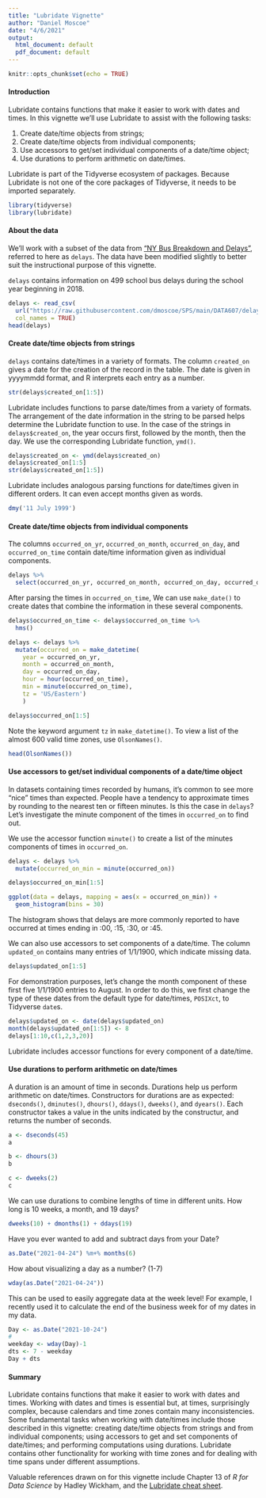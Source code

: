 ---
title: "Lubridate Vignette"
author: "Daniel Moscoe"
date: "4/6/2021"
output:
  html_document: default
  pdf_document: default
---

```{r setup, include=FALSE}
knitr::opts_chunk$set(echo = TRUE)
```

#### Introduction

Lubridate contains functions that make it easier to work with dates and times. In this vignette we'll use Lubridate to assist with the following tasks:

(1) Create date/time objects from strings;
(2) Create date/time objects from individual components;
(3) Use accessors to get/set individual components of a date/time object;
(4) Use durations to perform arithmetic on date/times.

Lubridate is part of the Tidyverse ecosystem of packages. Because Lubridate is not one of the core packages of Tidyverse, it needs to be imported separately.

```{r, message = FALSE, warning = FALSE}
library(tidyverse)
library(lubridate)
```

#### About the data

We'll work with a subset of the data from ["NY Bus Breakdown and Delays"](https://www.kaggle.com/new-york-city/ny-bus-breakdown-and-delays), referred to here as `delays`. The data have been modified slightly to better suit the instructional purpose of this vignette.

`delays` contains information on 499 school bus delays during the school year beginning in 2018.

```{r}
delays <- read_csv(
  url("https://raw.githubusercontent.com/dmoscoe/SPS/main/DATA607/delays.csv"), 
  col_names = TRUE)
head(delays)
```



#### Create date/time objects from strings

`delays` contains date/times in a variety of formats. The column `created_on` gives a date for the creation of the record in the table. The date is given in yyyymmdd format, and R interprets each entry as a number.

```{r}
str(delays$created_on[1:5])
```

Lubridate includes functions to parse date/times from a variety of formats. The arrangement of the date information in the string to be parsed helps determine the Lubridate function to use. In the case of the strings in `delays$created_on`, the year occurs first, followed by the month, then the day. We use the corresponding Lubridate function, `ymd()`.

```{r}
delays$created_on <- ymd(delays$created_on)
delays$created_on[1:5]
str(delays$created_on[1:5])
```

Lubridate includes analogous parsing functions for date/times given in different orders. It can even accept months given as words.

```{r}
dmy('11 July 1999')
```



#### Create date/time objects from individual components

The columns `occurred_on_yr`, `occurred_on_month`, `occurred_on_day`, and `occurred_on_time` contain date/time information given as individual components.

```{r}
delays %>%
  select(occurred_on_yr, occurred_on_month, occurred_on_day, occurred_on_time)
```

After parsing the times in `occurred_on_time`, We can use `make_date()` to create dates that combine the information in these several components.

```{r}

delays$occurred_on_time <- delays$occurred_on_time %>%
  hms()

delays <- delays %>%
  mutate(occurred_on = make_datetime(
    year = occurred_on_yr, 
    month = occurred_on_month, 
    day = occurred_on_day, 
    hour = hour(occurred_on_time), 
    min = minute(occurred_on_time), 
    tz = 'US/Eastern')
    )

delays$occurred_on[1:5]
```

Note the keyword argument `tz` in `make_datetime()`. To view a list of the almost 600 valid time zones, use `OlsonNames()`.

```{r}
head(OlsonNames())
```



#### Use accessors to get/set individual components of a date/time object

In datasets containing times recorded by humans, it's common to see more "nice" times than expected. People have a tendency to approximate times by rounding to the nearest ten or fifteen minutes. Is this the case in `delays`? Let's investigate the minute component of the times in `occurred_on` to find out.

We use the accessor function `minute()` to create a list of the minutes components of times in `occurred_on`.

```{r}
delays <- delays %>%
  mutate(occurred_on_min = minute(occurred_on))

delays$occurred_on_min[1:5]

ggplot(data = delays, mapping = aes(x = occurred_on_min)) +
  geom_histogram(bins = 30)
```

The histogram shows that delays are more commonly reported to have occurred at times ending in :00, :15, :30, or :45.

We can also use accessors to set components of a date/time. The column `updated_on` contains many entries of 1/1/1900, which indicate missing data.

```{r}
delays$updated_on[1:5]
```

For demonstration purposes, let's change the month component of these first five 1/1/1900 entries to August. In order to do this, we first change the type of these dates from the default type for date/times, `POSIXct`, to Tidyverse `date`s.

```{r}
delays$updated_on <- date(delays$updated_on)
month(delays$updated_on[1:5]) <- 8
delays[1:10,c(1,2,3,20)]
```

Lubridate includes accessor functions for every component of a date/time.



#### Use durations to perform arithmetic on date/times

A duration is an amount of time in seconds. Durations help us perform arithmetic on date/times. Constructors for durations are as expected: `dseconds()`, `dminutes()`, `dhours()`, `ddays()`, `dweeks()`, and `dyears()`. Each constructor takes a value in the units indicated by the constructur, and returns the number of seconds.

```{r}
a <- dseconds(45)
a

b <- dhours(3)
b

c <- dweeks(2)
c
```

We can use durations to combine lengths of time in different units. How long is 10 weeks, a month, and 19 days?

```{r}
dweeks(10) + dmonths(1) + ddays(19)
```

Have you ever wanted to add and subtract days from your Date?

```{r}
as.Date("2021-04-24") %m+% months(6)
```

How about visualizing a day as a number? (1-7)
```{r}
wday(as.Date("2021-04-24"))
```
This can be used to easily aggregate data at the week level! For example, I recently used it to calculate the end of the business week for of my dates in my data. 
```{r}
Day <- as.Date("2021-10-24")
# 
weekday <- wday(Day)-1
dts <- 7 - weekday
Day + dts


```


#### Summary

Lubridate contains functions that make it easier to work with dates and times. Working with dates and times is essential but, at times, surprisingly complex, because calendars and time zones contain many inconsistencies. Some fundamental tasks when working with date/times include those described in this vignette: creating date/time objects from strings and from individual components; using accessors to get and set components of date/times; and performing computations using durations. Lubridate contains other functionality for working with time zones and for dealing with time spans under different assumptions.

Valuable references drawn on for this vignette include Chapter 13 of *R for Data Science* by Hadley Wickham, and the [Lubridate cheat sheet](https://rawgit.com/rstudio/cheatsheets/master/lubridate.pdf).
